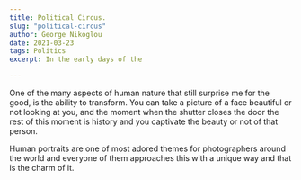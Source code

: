 ```yaml
---
title: Political Circus.
slug: "political-circus"
author: George Nikoglou
date: 2021-03-23
tags: Politics
excerpt: In the early days of the 

---
```


One of the many aspects of human nature that still surprise me for the good, is the ability to transform. You can take a picture of a face beautiful or not looking at you, and the moment when the shutter closes the door the rest of this moment is history and you captivate the beauty or not of that person. 

Human portraits are one of most adored themes for photographers around the world and everyone of them approaches this with a unique way and that is the charm of it.

